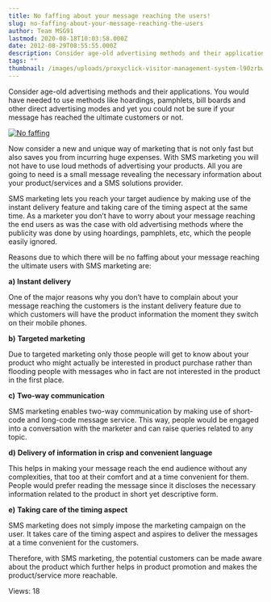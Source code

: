 ```yaml
---
title: No faffing about your message reaching the users!
slug: no-faffing-about-your-message-reaching-the-users
author: Team MSG91
lastmod: 2020-08-18T10:03:58.000Z
date: 2012-08-29T08:55:55.000Z
description: Consider age-old advertising methods and their applications. You would have needed to use methods like hoardings, pamphlets, bill boards and other direct advertising modes and yet you could not be sure if your message has reached the ultimate customers or not.
tags: ""
thumbnail: /images/uploads/proxyclick-visitor-management-system-l90zrbwvcoe-unsplash.jpg
---
```


Consider age-old advertising methods and their applications. You would have needed to use methods like hoardings, pamphlets, bill boards and other direct advertising modes and yet you could not be sure if your message has reached the ultimate customers or not.


[![](https://images-msg91.s3.ap-south-1.amazonaws.com/content/images/wordpress/2012/08/No-faffing.png "No faffing")](https://images-msg91.s3.ap-south-1.amazonaws.com/content/images/wordpress/2012/08/No-faffing.png)


Now consider a new and unique way of marketing that is not only fast but also saves you from incurring huge expenses. With SMS marketing you will not have to use loud methods of advertising your products. All you are going to need is a small message revealing the necessary information about your product/services and a SMS solutions provider.


SMS marketing lets you reach your target audience by making use of the instant delivery feature and taking care of the timing aspect at the same time. As a marketer you don’t have to worry about your message reaching the end users as was the case with old advertising methods where the publicity was done by using hoardings, pamphlets, etc, which the people easily ignored.


Reasons due to which there will be no faffing about your message reaching the ultimate users with SMS marketing are:


**a)** **Instant delivery**


One of the major reasons why you don’t have to complain about your message reaching the customers is the instant delivery feature due to which customers will have the product information the moment they switch on their mobile phones.


**b)** **Targeted marketing**


Due to targeted marketing only those people will get to know about your product who might actually be interested in product purchase rather than flooding people with messages who in fact are not interested in the product in the first place.


**c)** **Two-way communication**


SMS marketing enables two-way communication by making use of short-code and long-code message service. This way, people would be engaged into a conversation with the marketer and can raise queries related to any topic.


**d)** **Delivery of information in crisp and convenient language**


This helps in making your message reach the end audience without any complexities, that too at their comfort and at a time convenient for them. People would prefer reading the message since it discloses the necessary information related to the product in short yet descriptive form.


**e)** **Taking care of the timing aspect**


SMS marketing does not simply impose the marketing campaign on the user. It takes care of the timing aspect and aspires to deliver the messages at a time convenient for the customers.


Therefore, with SMS marketing, the potential customers can be made aware about the product which further helps in product promotion and makes the product/service more reachable.



 Views: 18




